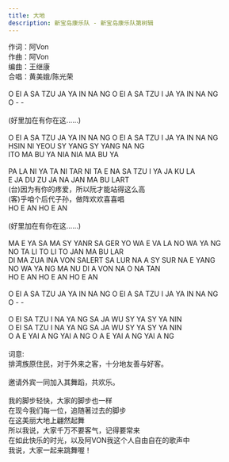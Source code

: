 ```yaml
---
title: 大地
description: 新宝岛康乐队 - 新宝岛康乐队第树辑
---
```


作词：阿Von<br />作曲：阿Von<br />编曲：王继康<br />合唱：黄美娥/陈光荣<br /><br />O EI A SA TZU JA YA IN NA NG O EI A SA TZU I JA YA IN NA NG<br />O - -<br /><br />(好里加在有你在这......)<br /><br />O EI A SA TZU JA YA IN NA NG O EI A SA TZU I JA YA IN NA NG<br />HSIN NI YEOU SY YANG SY YANG NA NG<br />ITO MA BU YA NIA NIA MA BU YA<br /><br />PA LA NI YA TA NI TAR NI TA E NA SA TZU I YA JA KU LA<br />E JA DU ZU JA NA JAN MA BU LART<br />(台)因为有你的疼爱，所以阮才能站得这么高<br />(客)乎咱个后代子孙，做阵欢欢喜喜唱<br />HO E AN HO E AN<br /><br />(好里加在有你在这......)<br /><br />MA E YA SA MA SY YANR SA GER YO WA E VA LA NO WA YA NG<br />NO TA LI TO LI TO JAN MA BU LAR<br />DI MA ZUA INA VON SALERT SA LUR NA A SY SUR NA E YANG<br />NO WA YA NG MA NU DI A VON NA O NA TAN<br />HO E AN HO E AN HO E AN<br /><br />O EI A SA TZU JA YA IN NA NG O EI A SA TZU I JA YA IN NA NG<br />O - -<br /><br />O EI SA TZU I NA YA NG SA JA WU SY YA SY YA NIN<br />O EI SA TZU I NA YA NG SA JA WU SY YA SY YA NIN<br />O A E YAI A NG YAI A NG O A E YAI A NG YAI A NG<br /><br />词意:<br />排湾族原住民，对于外来之客，十分地友善与好客。<br /><br />邀请外宾一同加入其舞蹈，共欢乐。<br /><br />我的脚步轻快，大家的脚步也一样<br />在现今我们每一位，追随著过去的脚步<br />在这美丽大地上翩然起舞<br />所以我说，大家千万不要客气，记得要常来<br />在如此快乐的时光，以及阿VON我这个人自由自在的歌声中<br />我说，大家一起来跳舞喔！